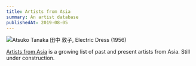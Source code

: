 ```yaml
---
title: Artists from Asia
summary: An artist database
publishedAt: 2019-08-05
---
```


![Atsuko Tanaka 田中 敦子, Electric Dress (1956)](/artists-from-asia.jpg)

[Artists from Asia](https://www.are.na/tom/artists-from-asia) is a growing list of past and present artists from Asia. Still under construction.
